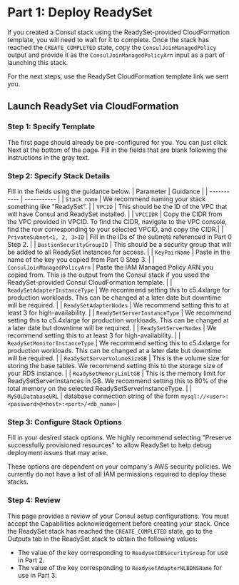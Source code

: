 # Part 1: Deploy ReadySet

If you created a Consul stack using the ReadySet-provided CloudFormation template, you will need to wait for it to complete. 
Once the stack has reached the `CREATE_COMPLETED` state, copy the `ConsulJoinManagedPolicy` output and provide it as the 
`ConsulJoinManagedPolicyArn` input as a part of launching this stack.

For the next steps, use the ReadySet CloudFormation template link we sent you. 

## Launch ReadySet via CloudFormation
### Step 1: Specify Template
The first page should already be pre-configured for you. You can just click Next at the bottom of the page. Fill in the fields that are blank following the instructions in the gray text. 
### Step 2: Specify Stack Details
Fill in the fields using the guidance below.
| Parameter      | Guidance |
| ----------- | ----------- |
| `Stack name` | We recommend naming your stack something like "ReadySet".   |
| `VPCID`   | This should be the ID of the VPC that will have  Consul and ReadySet installed.  |
| `VPCCIDR` | Copy the CIDR from the VPC provided in VPCID. To find the CIDR, navigate to the VPC console, find the row corresponding to your selected VPCID, and copy the CIDR.|
| `PrivateSubnet<1, 2, 3>ID` | Fill in the IDs of the subnets referenced in Part 0 Step 2. |
| `BastionSecurityGroupID` | This should be a security group that will be added to all ReadySet instances for access. |
| `KeyPairName` | Paste in the name of the key you copied from Part 0 Step 3. |
| `ConsulJoinManagedPolicyArn` | Paste the IAM Managed Policy ARN you copied from. This is the output from the Consul stack if you used the ReadySet-provided Consul CloudFormation template. |
| `ReadySetAdapterInstanceType` | We recommend setting this to c5.4xlarge for production workloads. This can be changed at a later date but downtime will be required. |
| `ReadySetAdapterNodes` | We recommend setting this to at least 3 for high-availability. |
| `ReadySetServerInstanceType` | We recommend setting this to c5.4xlarge for production workloads. This can be changed at a later date but downtime will be required. |
| `ReadySetServerNodes` | We recommend setting this to at least 3 for high-availability. |
| `ReadySetMonitorInstanceType` | We recommend setting this to c5.4xlarge for production workloads. This can be changed at a later date but downtime will be required. |
| `ReadySetServerVolumeSizeGB` | This is the volume size for storing the base tables. We recommend setting this to the storage size of your RDS instance. |
| `ReadySetMemoryLimitGB` | This is the memory limit for ReadySetServerInstances in GB. We recommend setting this to 80% of the total memory on the selected ReadySetServerInstanceType. |
| `MySQLDatabaseURL` | database connection string of the form `mysql://<user>:<password>@<host>:<port>/<db_name>` |









### Step 3: Configure Stack Options
Fill in your desired stack options. We highly recommend selecting "Preserve successfully provisioned resources" to allow ReadySet to help debug deployment issues that may arise.

These options are dependent on your company's AWS security policies. We currently do not have a list of all IAM permissions required to deploy these stacks. 

### Step 4: Review
This page provides a review of your Consul setup configurations. 
You must accept the Capabilities acknowledgement before creating your stack.
Once the ReadySet stack has reached the `CREATE_COMPLETED` state, go to the Outputs tab in the ReadySet stack to obtain the following values:
- The value of the key corresponding to `ReadysetDBSecurityGroup` for use in Part 2. 
- The value of the key corresponding to `ReadysetAdapterNLBDNSName` for use in Part 3.